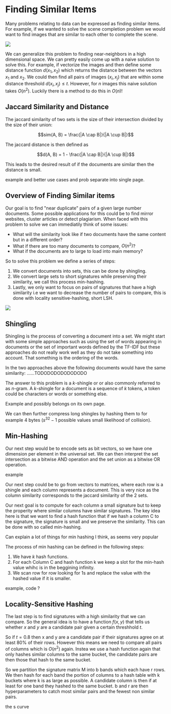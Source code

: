 
# Finding Similar Items

Many problems relating to data can be expressed as finding similar items. For example, if we wanted to solve the scene completion problem we would want to find images that are similar to each other to complete the scene.

<Image 
    src="/cs/mlSceneCompletionProblem.png"
/>

We can generalize this problem to finding near-neighbors in a high dimensional space. We can pretty easily come up with a naive solution to solve this. For example, if vectorize the images and then define some distance function $d(x_1,x_2)$ which returns the distance between the vectors $x_1$ and $x_2$. We could then find all pairs of images $(x_i, x_j)$ that are within some distance threshold $d(x_i, x_j) \leq t$. However, for $n$ images this naive solution takes $O(n^2)$. Luckily there is a method to do this in $O(n)$!

## Jaccard Similarity and Distance

The jaccard similarity of two sets is the size of their intersection divided by the size of their union:

```math
sim(A, B) = \frac{|A \cap B|}{|A \cup B|}
```

The jaccard distance is then defined as

```math
d(A, B) = 1 - \frac{|A \cap B|}{|A \cup B|}
```

This leads to the desired result of if the documents are similar then the distance is small.

<Callout type="todo">
example and better use cases and prob separate into single page.
</Callout>

## Overview of Finding Similar items

Our goal is to find "near duplicate" pairs of a given large number documents. Some possible applications for this could be to find mirror websites, cluster articles or detect plagiarism. When faced with this problem to solve we can immediatily think of some issues:

- What will the similarity look like if two documents have the same content but in a different order?
- What if there are too many documents to compare, $O(n^2)$?
- What if the documents are to large to load into main memory?

So to solve this problem we define a series of steps:

1. We convert documents into sets, this can be done by shingling.
2. We convert large sets to short signatures while preserving their similarity, we call this process min-hashing.
3. Lastly, we only want to focus on pairs of signatures that have a high similarity i.e we want to decrease the number of pairs to compare, this is done with locality sensitive-hashing, short LSH.

<Image 
    src="/cs/mlFindingSimiliarItemsOverview.png"
/>

## Shingling

Shingling is the process of converting a document into a set. We might start with some simple approaches such as using the set of words appearing in documents or the set of important words defined by the TF-IDF but these approaches do not really work well as they do not take something into account. That something is the ordering of the words. 

<Callout type="example">
In the two approaches above the following documents would have the same similarity:
......TODODODODODODODO
</Callout>

The answer to this problem is a $k$-shingle or or also commonly referred to as $n$-gram. A $k$-shingle for a document is a sequence of $k$ tokens, a token could be characters or words or something else.

<Callout type="todo">
Example and possibly belongs on its own page.
</Callout>

We can then further compress long shingles by hashing them to for example 4 bytes ($s^32-1$ possible values small likelihood of collision).

## Min-Hashing

Our next step would be to encode sets as bit vectors, so we have one dimension per element in the universal set. We can then interpret the set intersection as a bitwise AND operation and the set union as a bitwise OR operation.

<Callout type="todo">
example
</Callout>

Our next step could be to go from vectors to matrices, where each row is a shingle and each column represents a document. This is very nice as the column similarity corresponds to the jaccard similarity of the 2 sets.

Our next goal is to compute for each column a small signature but to keep the properity where similar columns have similar signatures. The key idea here is that we want to find a hash function that if we hash a column C to the signature, the signature is small and we preserve the similarity. This can be done with so called min-hashing. 

<Callout type="todo">
Can explain a lot of things for min hashing I think, as seems very popular
</Callout>

The process of min hashing can be defined in the following steps:

1. We have $k$ hash functions.
2. For each Column C and hash function k we keep a slot for the min-hash value whihc is in the beggining infinity.
3. We scan row for row looking for 1s and replace the value with the hashed value if it is smaller.

<Callout type="todo">
example, code ?
</Callout>

## Locality-Sensitive Hashing

The last step is to find signatures with a high similarity that we can compare. So the general idea is to have a function $f(x,y)$ that tells us whether $x$ and $y$ are a candidate pair given a certain threshhold $t$.

So if $t=0.8$ then x and y are a candidate pair if their signatures agree on at least 80% of their rows. However this means we need to compare all pairs of columns which is $O(n^2)$ again. Instea we use a hash function again that only hashes similar columns to the same bucket, the candidate pairs are then those that hash to the same bucket. 

So we partition the signature matrix M into b bands which each have r rows. We then hash for each band the portion of columns to a hash table with k buckets where k is as large as possible. A candidate column is then if at least for one band they hashed to the same bucket. b and r are then hyperparameters to catch most similar pairs and the fewest non similar pairs.

<Callout type="todo">
the s curve
</Callout>
